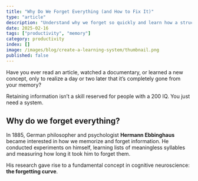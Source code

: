 ```yaml
---
title: "Why Do We Forget Everything (and How to Fix It)"
type: "article"
description: "Understand why we forget so quickly and learn how a structured system can help us retain information more effectively."
date: 2025-02-16
tags: ["productivity", "memory"]
category: productivity
index: []
image: /images/blog/create-a-learning-system/thumbnail.png
published: false
---
```


Have you ever read an article, watched a documentary, or learned a new concept, 
only to realize a day or two later that it’s completely gone from your memory?

<SpacerS />

Retaining information isn’t a skill reserved for people with a 200 IQ. You just need a system.

<SpacerS />

## Why do we forget everything?

In 1885, German philosopher and psychologist **Hermann Ebbinghaus** became interested 
in how we memorize and forget information. He conducted experiments on himself, learning 
lists of meaningless syllables and measuring how long it took him to forget them.

<SpacerS />

His research gave rise to a fundamental concept in cognitive neuroscience: **the forgetting curve**.

<ForgettingCurve />